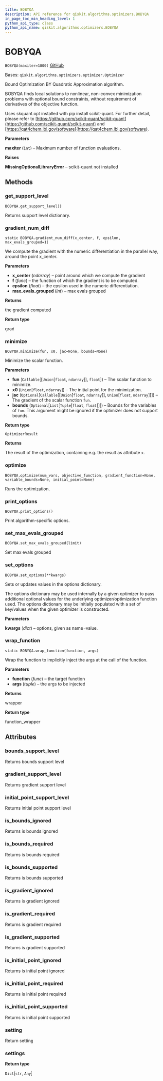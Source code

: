 ```yaml
---
title: BOBYQA
description: API reference for qiskit.algorithms.optimizers.BOBYQA
in_page_toc_min_heading_level: 1
python_api_type: class
python_api_name: qiskit.algorithms.optimizers.BOBYQA
---
```


# BOBYQA

<span id="qiskit.algorithms.optimizers.BOBYQA" />

`BOBYQA(maxiter=1000)` [GitHub](https://github.com/qiskit/qiskit/tree/stable/0.20/qiskit/algorithms/optimizers/bobyqa.py "view source code")

Bases: `qiskit.algorithms.optimizers.optimizer.Optimizer`

Bound Optimization BY Quadratic Approximation algorithm.

BOBYQA finds local solutions to nonlinear, non-convex minimization problems with optional bound constraints, without requirement of derivatives of the objective function.

Uses skquant.opt installed with pip install scikit-quant. For further detail, please refer to [https://github.com/scikit-quant/scikit-quant](https://github.com/scikit-quant/scikit-quant) and [https://qat4chem.lbl.gov/software](https://qat4chem.lbl.gov/software).

**Parameters**

**maxiter** (`int`) – Maximum number of function evaluations.

**Raises**

**MissingOptionalLibraryError** – scikit-quant not installed

## Methods

### get\_support\_level

<span id="qiskit.algorithms.optimizers.BOBYQA.get_support_level" />

`BOBYQA.get_support_level()`

Returns support level dictionary.

### gradient\_num\_diff

<span id="qiskit.algorithms.optimizers.BOBYQA.gradient_num_diff" />

`static BOBYQA.gradient_num_diff(x_center, f, epsilon, max_evals_grouped=1)`

We compute the gradient with the numeric differentiation in the parallel way, around the point x\_center.

**Parameters**

*   **x\_center** (*ndarray*) – point around which we compute the gradient
*   **f** (*func*) – the function of which the gradient is to be computed.
*   **epsilon** (*float*) – the epsilon used in the numeric differentiation.
*   **max\_evals\_grouped** (*int*) – max evals grouped

**Returns**

the gradient computed

**Return type**

grad

### minimize

<span id="qiskit.algorithms.optimizers.BOBYQA.minimize" />

`BOBYQA.minimize(fun, x0, jac=None, bounds=None)`

Minimize the scalar function.

**Parameters**

*   **fun** (`Callable`\[\[`Union`\[`float`, `ndarray`]], `float`]) – The scalar function to minimize.
*   **x0** (`Union`\[`float`, `ndarray`]) – The initial point for the minimization.
*   **jac** (`Optional`\[`Callable`\[\[`Union`\[`float`, `ndarray`]], `Union`\[`float`, `ndarray`]]]) – The gradient of the scalar function `fun`.
*   **bounds** (`Optional`\[`List`\[`Tuple`\[`float`, `float`]]]) – Bounds for the variables of `fun`. This argument might be ignored if the optimizer does not support bounds.

**Return type**

`OptimizerResult`

**Returns**

The result of the optimization, containing e.g. the result as attribute `x`.

### optimize

<span id="qiskit.algorithms.optimizers.BOBYQA.optimize" />

`BOBYQA.optimize(num_vars, objective_function, gradient_function=None, variable_bounds=None, initial_point=None)`

Runs the optimization.

### print\_options

<span id="qiskit.algorithms.optimizers.BOBYQA.print_options" />

`BOBYQA.print_options()`

Print algorithm-specific options.

### set\_max\_evals\_grouped

<span id="qiskit.algorithms.optimizers.BOBYQA.set_max_evals_grouped" />

`BOBYQA.set_max_evals_grouped(limit)`

Set max evals grouped

### set\_options

<span id="qiskit.algorithms.optimizers.BOBYQA.set_options" />

`BOBYQA.set_options(**kwargs)`

Sets or updates values in the options dictionary.

The options dictionary may be used internally by a given optimizer to pass additional optional values for the underlying optimizer/optimization function used. The options dictionary may be initially populated with a set of key/values when the given optimizer is constructed.

**Parameters**

**kwargs** (*dict*) – options, given as name=value.

### wrap\_function

<span id="qiskit.algorithms.optimizers.BOBYQA.wrap_function" />

`static BOBYQA.wrap_function(function, args)`

Wrap the function to implicitly inject the args at the call of the function.

**Parameters**

*   **function** (*func*) – the target function
*   **args** (*tuple*) – the args to be injected

**Returns**

wrapper

**Return type**

function\_wrapper

## Attributes

<span id="qiskit.algorithms.optimizers.BOBYQA.bounds_support_level" />

### bounds\_support\_level

Returns bounds support level

<span id="qiskit.algorithms.optimizers.BOBYQA.gradient_support_level" />

### gradient\_support\_level

Returns gradient support level

<span id="qiskit.algorithms.optimizers.BOBYQA.initial_point_support_level" />

### initial\_point\_support\_level

Returns initial point support level

<span id="qiskit.algorithms.optimizers.BOBYQA.is_bounds_ignored" />

### is\_bounds\_ignored

Returns is bounds ignored

<span id="qiskit.algorithms.optimizers.BOBYQA.is_bounds_required" />

### is\_bounds\_required

Returns is bounds required

<span id="qiskit.algorithms.optimizers.BOBYQA.is_bounds_supported" />

### is\_bounds\_supported

Returns is bounds supported

<span id="qiskit.algorithms.optimizers.BOBYQA.is_gradient_ignored" />

### is\_gradient\_ignored

Returns is gradient ignored

<span id="qiskit.algorithms.optimizers.BOBYQA.is_gradient_required" />

### is\_gradient\_required

Returns is gradient required

<span id="qiskit.algorithms.optimizers.BOBYQA.is_gradient_supported" />

### is\_gradient\_supported

Returns is gradient supported

<span id="qiskit.algorithms.optimizers.BOBYQA.is_initial_point_ignored" />

### is\_initial\_point\_ignored

Returns is initial point ignored

<span id="qiskit.algorithms.optimizers.BOBYQA.is_initial_point_required" />

### is\_initial\_point\_required

Returns is initial point required

<span id="qiskit.algorithms.optimizers.BOBYQA.is_initial_point_supported" />

### is\_initial\_point\_supported

Returns is initial point supported

<span id="qiskit.algorithms.optimizers.BOBYQA.setting" />

### setting

Return setting

<span id="qiskit.algorithms.optimizers.BOBYQA.settings" />

### settings

**Return type**

`Dict`\[`str`, `Any`]

